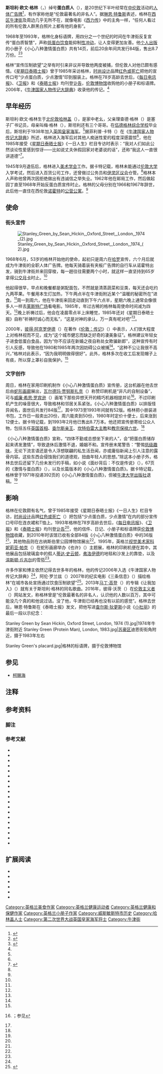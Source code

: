 {{NoteTA
|G1=UK Places
|G2=People
|G3=Transport
}}
{{Infobox person
| name                      = 斯坦利·格林
| image                     = Stanley Green, Oxford Street, 1977.jpg
| caption                   = 站在[[牛津街|牛津街]]的斯坦利·格林，摄于1977年
| birth_date                = {{Birth date|1915|02|22|df=yes}}
| birth_place               = 伦敦[[哈林盖|哈林盖]]
| death_date                = {{Death date and age|1993|12|04|1915|02|22|df=yes}}
| death_place               = 伦敦[[诺霍特|诺霍特]]
| known_for                 = 饮食改革行动主义
| parents                   = {{Plainlist|
*  理查德·格林
*  梅·格林}}
| module        = {{Infobox military person|embed=yes
| branch        = [[英国皇家海军|英国皇家海军]]
| serviceyears  = 1938–1945年
| battles       = [[第二次世界大战|第二次世界大战]]}}
}}
'''斯坦利·欧文·格林'''（{{lang-en|Stanley Owen Green}}，{{bd|1915年|2月22日|1993年|12月4日|catIdx=G}}）绰号'''蛋白质人'''（{{lang|en|Protein Man}}），是20世纪下半叶经常在[[中伦敦|中伦敦]]活动的[[人体广告牌|人体广告牌]]<ref name="McKie">{{harvnb|McKie|2008}}</ref>，有作家称他是“伦敦最著名的非名人”{{sfn|Watts|2016}}。据[[琳恩·特鲁斯|琳恩·特鲁斯]]表述，格林在[[西区_(伦敦)|西区]][[牛津街|牛津街]]及周边几乎无所不在，就像电影《[[西力传|西力传]]》中的主角一样，“任何人看过的所有伦敦人群黑白照片上都有他的身影”{{sfn|Truss|1994}}。

1968年至1993年，格林化身标语牌，用四分之一个世纪的时间在牛津街反复宣传“蛋白质智慧”，声称[[低蛋白饮食|低蛋白饮食]]能抑制[[性冲动|性冲动]]，让人变得更加友善。他[[个人出版|个人出版]]的小册子《小心八种激情蛋白质》共有14页，前后20余年间共发行84版，售出8.7万份。<ref name="Carter">{{harvnb|Carter|2006}}</ref><ref name="Ross2017">{{harvnb|Ross|Broughton|2017}}</ref>

格林“宣传压制欲望”之举有时引来非议并导致他两度被捕，但伦敦人对他已颇有感情。《[[星期日泰晤士报|星期日泰晤士报]]》曾于1985年采访格林，[[时尚设计|时尚设计]]品牌[[红色或死亡|红色或死亡]]把他的宣传口号“少点蛋白质，少点激情”印到服装上{{sfn|''The Scotsman''|2006}}。格林在78岁高龄去世后，《[[每日电讯报|每日电讯报]]》、《[[卫报|卫报]]》和《[[泰晤士报|泰晤士报]]》均刊登[[讣告|讣告]]，[[伦敦博物馆|伦敦博物馆]]收购他的小册子和标语牌。2006年，《[[牛津国家人物传记大辞典|牛津国家人物传记大辞典]]》收录他的传记。<ref name="McKie" />

== 早年经历 ==
斯坦利·欧文·格林生于[[北伦敦|北伦敦]][[哈林盖|哈林盖]]（{{lang|en|Harringay}}），是家中老幺，父亲理查德·格林（{{lang|en|Richard Green}}）是塞子厂书记员，母亲叫梅·格林（{{lang|en|May Green}}），斯坦利还有三个哥哥。在[[伍德格林伍德赛德高中|伍德格林综合学校]]毕业后，斯坦利于1938年加入[[英国皇家海军|英国皇家海军]]。<ref name="Carter" />据菲利普·卡特（{{lang|en|Philip Carter}}）在《[[牛津国家人物传记大辞典|牛津国家人物传记大辞典]]》所述，格林进入海军后对其他人痴迷性爱的程度深感震惊<ref name="Carter" />，他在1985年接受《[[星期日泰晤士报|星期日泰晤士报]]》《一日人生》栏目专访时表示：“我对人们如此公然谈论性爱感到惊讶——比如说丈夫休假回家对老婆说的话”，还称“我这人一直很讲道德”<ref name="Green1985">{{harvnb|Green|1985}}</ref>。

1945年9月退伍后，格林进入[[美术学会|美术学会]]工作。据卡特记载，格林未能通过[[伦敦大学|伦敦大学]]入学考试，然后进入{{lang|en|[[Selfridges|Selfridges]]}}百货公司工作，还曾做过公务员和[[伦敦伊灵区议会|伊灵区议会]]仓管。<ref name="Carter" />格林本人声称他曾两次因拒绝做出有违诚信之举失业{{sfn|Weeks|James|1995|pp=194–195}}。1962年他在邮局工作，然后做起园丁直至1968年开始反蛋白质宣传时止。格林的父母分别在1966和1967年辞世，此后他一直住在西伦敦[[诺霍特|诺霍特]]的[[公营房屋|公营公寓]]。<ref name="Carter" />

== 使命 ==

=== 街头宣传 ===
[[File:Stanley_Green_by_Sean_Hickin,_Oxford_Street,_London,_1974_(2).jpg|thumb]]

1968年6月，53岁的格林开始他的使命，起初只是周六在[[哈罗_(伦敦)|哈罗]]宣传，六个月后就成为牛津街的全职人体广告牌。他每天骑着装有夹板广告牌的自行车从诺霍特出发，骑到牛津街并来回穿梭，每一趟往往需要两个小时，就这样一直坚持到65岁拿得[[公交月卡|公交月卡]]时止。<ref name="Green1985" />

他起得很早，早点和晚餐都是粥配面包，不然就是清蒸蔬菜和豆类，每天还会吃约九两苹果。午餐用本生灯加热，下午两点半在牛津街附近某个“温暖的秘密所在”进食。<ref name="Green1985" />周一到周六，他在牛津街来回走动直到下午六点半，星期六晚上通常会像很多人一样去[[莱斯特广场|莱斯特广场]]看电影。1985年，年过古稀的格林每周使命时间减为四天。<ref name="Carter" />晚上祈祷过后，他会在凌晨零点半上床睡觉，1985年还对《星期日泰晤士报》自称“祈祷时诚心而无私”，“这是对神的承认，万一真有呢对吧”<ref name="Green1985" />。

2000年，[[彼得·阿克罗伊德|彼得·阿克罗伊德]]（{{lang|en|Peter Ackroyd}}）在著作《[[伦敦：传记|伦敦：传记]]》（''{{lang|en|London: The Biography}}''）中表示，人们很大程度上对格林视而不见，成为“这个城市健忘而缺乏好奇的凄美象征”{{sfn|Ackroyd|2000|p=189}}。格林建议年轻女子进食低蛋白食品，因为“你不应该在新婚之夜自称处女欺骗新郎”，这种宣传有时引人反感，导致他在1980和1985年两次因妨碍公众被捕{{sfn|Donaldson|2004|pp=308–309}}<ref name="Carter" />。“这种不公让我很不高兴，”格林对此表示，“因为我明明做得很好”。此外，格林多次在收工后发现帽子上有痰，所以穿上罩衫自我保护。<ref name="Green1985" />

=== 文字创作 ===
{{quote box
|border=1px
|title=站外媒体
|title_fnt=#555555
|halign=left
|quote=[https://web.archive.org/web/20141006201030/http://www.radiantfuture.eu/Audio/03_Stanley_Green.mp3 歌曲《斯坦利·格林》]（2013年）<br/>马丁·高登<br /><br/>
[https://web.archive.org/web/20160531121106/https://www.flickr.com/photos/16400798@N04/2401520328/ 格林的印刷机]<br/>摄于古纳斯伯里公园博物馆
|qalign=center
|fontsize=95%
|bgcolor=#F9F9F9
|bordercolor=#ccc
|width=250px
|align=right
}}

周日，格林在家用印刷机制作《小心八种激情蛋白质》宣传册，这台机器在他去世后由[[蛇形画廊|蛇形画廊]]展出，[[瓦尔德玛·贾努斯扎克|瓦尔德玛·贾努斯扎克]]（{{lang|en|Waldemar Januszczak}}）称赞印刷机是“非凡的自制设备”，可与[[威廉·希思·罗宾逊|威廉·希思·罗宾逊]]（{{lang|en|W. Heath Robinson}}）画笔下那些异想天开的精巧机器相提并论<ref name="Januszczak">{{harvnb|Januszczak|1995}}；参见{{harvnb|Pearce|Martin|2002|pp=[https://books.google.com/books?id=gNM1q6y9cuUC&pg=PA293 293–294]}}</ref>。不过印刷机产生的噪音很大，导致格林和邻居关系紧张{{sfn|Quinn|Leaver|2008|p=[https://books.google.com/books?id=8xEnamQrlvEC&pg=PA14 14]}}。《小心八种激情蛋白质》以排版怪异闻名，面世后共发行84版<ref name="Ross2017" />，其中1973至1993年间就有52版{{sfn|Lake|Moran|Sceurman|2007|p=[https://books.google.com/books?id=S7JNAU3J2lkC&pg=PA115 115]}}。格林把小册装进书包{{sfn|Willis|1994}}，工作日一般卖出20份，周六能卖到50份，1980年时定价十便士，后来涨到12便士。据卡特记载，到1993年2月他已售出8.7万本。他还把宣传册寄给公众人物，包括五任[[英国首相|英国首相]]、[[威尔斯亲王查尔斯|查尔斯亲王]]、[[坎特伯雷大主教|坎特伯雷大主教]]和[[保禄六世|教宗保禄六世]]。<ref name="Carter" />

《小心八种激情蛋白质》宣称，“四体不勤或总想坐下来的人”，会“把蛋白质储存起来诱发激情”，导致退休后激情不退，婚姻不和{{sfn|''Eight Passion Proteins''|p=[https://web.archive.org/web/20030216015116/http://www.flaneur.org.uk/html/green/green2.html 2]}}。宣传册末尾警告：“警惕[[低级趣味|低级趣味]]，无论下流言语还是令人浮想联翩的私生活丑闻，亦或庸俗新闻上引人注意的露骨内容。这些东西会侵蚀我们的道德观，扭曲年轻人的思想。”{{sfn|''Eight Passion Proteins''|p=[https://web.archive.org/web/20030226135140/http://www.flaneur.org.uk/html/green/green8.html 14]}}除这本小册子外，格林去世后还留下几份未发行的手稿，如小说《面纱背后：不仅是传说》（{{lang|en|''Behind the Veil: More than Just a Tale''}}），67页的《激情与蛋白质》（{{lang|en|''Passion and Protein''}}），以及长篇版本的《小心八种激情蛋白质》。据卡特记载，格林曾于1971年投递392页的《小心八种激情蛋白质》，但被[[牛津大学出版社|牛津大学出版社]]退稿。<ref name="Carter" />

== 影响 ==
格林在伦敦颇有名气，曾于1985年接受《星期日泰晤士报》《一日人生》栏目专访，[[时尚设计|时尚设计]]品牌[[红色或死亡|红色或死亡]]（{{lang|en|Red or Dead}}）把包括“少点蛋白质，少点激情”在内的部分宣传口号印在连衣裙和T恤上{{refn|group="注"|红色或死亡的网站上写道：“红色或死亡从街道发掘灵感，把斯坦利·格林的标语牌及其他部分信息印在连衣裙和T恤上。斯坦利·格林是著名英格兰政治活动家，以高举“少吃蛋白质”标语牌在伦敦牛津街巡游闻名。”{{sfn|Our Story}}}}。1993年格林在78岁高龄去世后，《[[每日电讯报|每日电讯报]]》、《[[卫报|卫报]]》和《[[泰晤士报|泰晤士报]]》均刊登[[讣告|讣告]]<ref name="Carter" />，他的信件、日记、小册子和标语牌获[[伦敦博物馆|伦敦博物馆]]收藏，到2010年时该馆已收有全部84版《小心八种激情蛋白质》中的36版<ref name="Ross2017" />{{sfn|Londoners}}，其他物品则在古纳斯伯里公园博物馆展出<ref name="Carter" />。1995年，英格兰[[视觉艺术|视觉美术家]][[科妮莉亚·帕克|科妮莉亚·帕克]]（{{lang|en|Cornelia Parker}}）在蛇形画廊举办《也许》（{{lang|en|The Maybe}}）主题展，格林的印刷机便在其中，其他展品包括玻璃盒中的假人[[蒂达·史云顿|蒂达·史云顿]]，[[西格蒙德·弗洛伊德|弗洛伊德]]的地毯和沙发上的靠垫，以及[[温斯顿·丘吉尔|温斯顿·丘吉尔]]的雪茄<ref name="Januszczak" />。

许多作家和博主依然记得去世多年的格林，他的传记2006年入选《牛津国家人物传记大辞典》<ref name="McKie" />，阿伦·罗兰兹（{{lang|en|Alun Rowlands}}）2007年的纪实电影《三条信息》（{{lang|fr|''3 Communiqués''}}）描绘格林“在城市各处宣扬通过饮食压制欲望”<ref name="Rowlands">{{harvnb|Rowlands|2007}}</ref>。2013年[[马丁·高登|马丁·高登]]（{{lang|en|Martin Gordon}}）的专辑《让我加入》（''{{lang|en|Include Me Out}}''）就有关于斯坦利·格林的同名歌曲{{sfn|Include Me Out}}。2016年，彼得·沃茨（{{lang|en|Peter Watts}}）在[[哥谭主义者|伦敦主义者]]（{{lang|en|Londonist}}）网站发文，称格林曾是“伦敦最著名的非名人，认识他的人数以百万，其中可能没几个真的和他说过话。没了他，牛津街已经再也没有以前的感觉”{{sfn|Watts|2016}}。格林去世后，琳恩·特鲁斯在《泰晤士报》发文，把他写进[[查尔斯·狄更斯|查尔斯·狄更斯]]小说《[[小杜丽|小杜丽]]》的最后一段以示纪念：{{quote|他们默默地走下去，来到喧嚷的街头，难舍难分，甜蜜幸福；他们在阳光和阴影下前行，各色人等在身旁穿梭，有的闹腾，有的焦虑，有些不可一世，有些目空一切，“瞧啊，那里还有一人，手中高举‘少点蛋白质，少点激情’的牌子”，烦燥的众人推挤在一起，像往常一样化为一片喧嚣。{{sfn|Truss|1994}}}}

<gallery mode=packed-hover heights=180>
Stanley Green by Sean Hickin, Oxford Street, London, 1974 (1).jpg|1974年牛津街附近
Stanley Green (Protein Man), London, 1983.jpg|[[苏豪区_(伦敦)|苏豪区]]迪恩街街角附近，摄于1983年左右

Stanley Green's placard.jpg|格林的标语牌，摄于伦敦博物馆
</gallery>

== 参见 ==
* [[柯賜海|柯賜海]]

== 注释 ==
{{reflist|group="注"}}

== 参考资料 ==

=== 脚注 ===
{{reflist|25em}}

=== 参考文献 ===
{{refbegin}}
*{{cite book | last = Ackroyd | first = Peter | title = London: The Biography | url = https://archive.org/details/londonbiography0000ackr | date = 2000 | publisher = Vintage | location = London | ref = harv}}
*{{cite journal | last = Carter | first = Philip | title = Green, Stanley Owen (1915–1993) | journal = Oxford Dictionary of National Biography | date = 2006-05 | doi = 10.1093/ref:odnb/92286 | ref = harv}}
*{{cite book | last = Green | first = Stanley | title = Eight Passion Proteins | publisher = Stanley Green | location = London | url = http://www.flaneur.org.uk/html/green/green2.html | archivedate = 2014-10-06 | deadurl = yes | archiveurl = https://web.archive.org/web/20141006180059/http://www.flaneur.org.uk/html/green/green2.html | accessdate = 2014-10-06 | ref = {{sfnref|''Eight Passion Proteins''}}}}
*{{cite news | last = Green | first = Stanley | title = My own message to the streets | work = The Sunday Times Magazine | date = 1985-04-14 | ref = harv}}
*{{cite news | last = Januszczak | first = Waldemar | title = An exhibition of herself: Tilda Swinton | work = The Sunday Times | date = 1995-09-10 | page = 10 | ref = harv}}
*{{cite book | last1 = Lake | first1 = Matt | last2 = Moran | first2 = Mark | last3 = Sceurman | first3 = Mark | title = Weird England | url = https://archive.org/details/weirdenglandyour0000lake | date = 2007 | publisher = Sterling Publishing Company | location = London | ref = harv}}
*{{cite news | title = Lives and times: Stanley Green | work = The Scotsman | archivedate = 2018-07-05 | archiveurl = https://web.archive.org/web/20180705033220/https://www.scotsman.com/news/lives-and-times-stanley-green-1-1126079 | url = https://www.scotsman.com/news/people/lives-and-times-stanley-green-2468739 | date = 2006-07-15 | deadurl = no | ref = {{sfnref|''The Scotsman''|2006}}}}
*{{cite news | last = McKie | first = David | title = Pining for the boards | work = The Guardian | deadurl = no | archiveurl = https://web.archive.org/web/20180705003515/https://www.theguardian.com/commentisfree/2008/jul/21/london | url = https://www.theguardian.com/commentisfree/2008/jul/21/london | date = 2008-07-21 | ref = harv | archivedate = 2018-07-05 | accessdate = 2018-07-05}}
*{{cite book | last1 = Pearce | first1 = Susan M. | last2 = Martin | first2 = Paul | title = The Collector's Voice: Critical Readings in the Practice of Collecting | date = 2002 | publisher = Ashgate Publishing Ltd | location = London | ref = harv}}
*{{cite book | last1 = Quinn | first1 = Tom | last2 = Leaver | first2 = Ricky | title = Eccentric London | url = https://archive.org/details/eccentriclondon0000quin_2008 | date = 2008 | publisher = New Holland Publishers | location = London | ref = harv}}
*{{cite news | last1 = Ross | first1 = Cathy | last2 = Broughton | first2 = Chris | title = Less Protein, Less Lust: Decoding the Protein Man’s placard | publisher = Museum Crush | url = https://museumcrush.org/less-protein-less-lust-the-protein-mans-placard/ | date = 2017-11-23 | archiveurl = https://archive.vn/20190303071759/https://museumcrush.org/less-protein-less-lust-the-protein-mans-placard/ | archivedate = 2019-03-03 | deadurl = no | ref = harv | access-date = 2020-07-03}}
*{{cite book | last = Rowlands | first = Alun | title = 3 Communiqués | publisher = Book Works | date = 2007 | location = London | url = https://www.bookworks.org.uk/node/129 | isbn = 978-1-870699-91-4 | ref = harv | accessdate = 2020-07-03 | archive-date = 2020-12-21 | archive-url = https://web.archive.org/web/20201221103544/https://www.bookworks.org.uk/node/129 | dead-url = no }}
*{{cite news | last = Truss | first = Lynne | title = The principal message of the Oxford Street man with the placard was consistency | work = The Times | date = 1994-01-25 | page = 16 | ref = harv}}
* {{cite news | last = Watts | first = Peter | title = Meet The Eccentrics Of London | archivedate = 2019-03-06 | archiveurl = https://web.archive.org/web/20190306045431/https://londonist.com/2016/10/london-eccentrics | deadurl = no | url = https://londonist.com/2016/10/london-eccentrics | work = Londonist | date = 2016-10-27 | ref = harv}}
*{{cite book | last1 = Weeks | first1 = David | last2 = James | first2 = Jamie | title = Eccentrics: A Study of Sanity and Strangeness | date = 1995 | publisher = Random House | location = London | ref = harv}}
*{{cite news | last = Willis | first = David | title = A consuming passion ... Obituary: Stanley Green | work = The Guardian | date = 1994-01-26 | at = section 2, p. 10 | ref = harv}}
* {{cite book | last = Donaldson | first = William | year = 2004 | url = https://books.google.com.tw/books?id=A-kpAoG1kMEC&printsec=frontcover&dq=Brewer%27s+Rogues,+Villains+%26+Eccentrics&num=100&redir_esc=y#PPA309,M1 | title = Brewer's Rogues, Villains and Eccentrics: An A-Z of Roguish Britons Through the Ages | publisher = Sterling Publishing Company | isbn = 0-7538-1791-8 | ref = harv | access-date = 2020-07-03 | archive-date = 2020-07-04 | archive-url = https://web.archive.org/web/20200704094907/https://books.google.com.tw/books?id=A-kpAoG1kMEC&printsec=frontcover&dq=Brewer%27s+Rogues%2C+Villains+%26+Eccentrics&num=100&redir_esc=y#PPA309,M1 | dead-url = no }}
* {{cite web | archivedate = 2013-05-10 | access-date = 2013-05-10 | deadurl = yes | title = Londoners | archiveurl = https://web.archive.org/web/20130510205314/http://www.museumoflondon.org.uk/archive/exhibits/changing_faces/lives/lives2.htm | url = http://www.museumoflondon.org.uk/archive/exhibits/changing_faces/lives/lives2.htm | publisher = Museum of London | ref = {{sfnRef|Londoners}}}}
* {{cite web | url = https://www.redordead.com/our-story-i1 | title = Our Story | publisher = Red or Dead | archiveurl = https://web.archive.org/web/20180705092546/https://www.redordead.com/our-story-i1 | archivedate = 2018-07-05 | deadurl = no | accessdate = 2020-07-04 | ref = {{sfnRef|Our Story}}}}
{{refend}}

== 扩展阅读 ==
{{Commons category|Stanley Green}}
{{refbegin}}
* {{cite book | last1 = Cumming | first1 = Valerie | last2 = Merriman | first2 = Nick | last3 = Ross | first3 = Catherine | year = 1996 | chapter = The Protein Man | title = Museum of London | location = London | publisher = Scala Books}}
* {{cite news | last = Wicks | first = Ben | date = 1986-03-08 | newspaper = The Toronto Star | title = Come on up and see my collection of passion fruit | accessdate = 2013-02-01 | deadurl = yes | archivedate = 2012-11-06 | url = http://pqasb.pqarchiver.com/thestar/access/474970601.html?FMT=ABS&FMTS=ABS:FT  | archiveurl = https://web.archive.org/web/20121106164434/http://pqasb.pqarchiver.com/thestar/access/474970601.html?FMT=ABS&FMTS=ABS:FT}}
*{{cite news | title = The Less Protein Man – a sight of old London | archivedate = 2013-01-16 | deadurl = yes | url = http://www.thelondontraveler.com/2008/12/the-less-protein-man-a-sight-of-old-london/ | work = The London Traveler | accessdate = 2013-01-16 | archiveurl = https://web.archive.org/web/20130116020206/http://www.thelondontraveler.com/2008/12/the-less-protein-man-a-sight-of-old-london/}}
* {{cite book | last1 = Weeks | first1 = David Joseph | last2 = Ward | first2 = Kate | year = 1988 | title = Eccentrics: The Scientific Investigation | location = Stirling | publisher = Stirling University Press | isbn = 9780948812002}}
* {{cite journal | last = Ross | first = C. | date = 1997-03 | title = The scourge of sex and nuts and sitting | journal = The Oldie}}
* {{cite news | title = Include Me Out | url = https://martingordon.de/include-me-out/ | publisher = martingordon.de | archivedate = 2019-03-07 | deadurl = no | access-date = 2020-07-04 | ref = {{sfnRef|Include Me Out}} | archiveurl = https://web.archive.org/web/20190307190826/https://martingordon.de/discography/include-me-out/}}
{{refend}}

{{Portal bar|人物|伦敦}}
{{Authority control}}

{{DEFAULTSORT:Green, Stanley}}
[[Category:英格兰美食作家|Category:英格兰美食作家]]
[[Category:英格兰健康运动者|Category:英格兰健康运动者]]
[[Category:英格兰健康和保健作家|Category:英格兰健康和保健作家]]
[[Category:英格兰小册子作家|Category:英格兰小册子作家]]
[[Category:威斯敏斯特市历史|Category:威斯敏斯特市历史]]
[[Category:哈林盖人士|Category:哈林盖人士]]
[[Category:第二次世界大战英国皇家海军将士|Category:第二次世界大战英国皇家海军将士]]
[[Category:牛津街|Category:牛津街]]
{{Good article}}